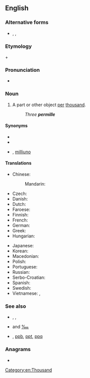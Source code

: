 {{also|per mille}}
==English==
{{wikipedia}}

===Alternative forms===
* {{l|en|per mil}}, {{l|en|per mill}}, {{l|en|per mille}}

===Etymology===
{{m|en|per}} + {{m+|la|mīlle||thousand}}

===Pronunciation===
* {{IPA|/pə(ɹ)ˈmɪli/|/pə(ɹ)ˈmɪl/|lang=en}}

===Noun===
{{en-noun|permille}}

# A part or other object [[per]] [[thousand]].
#: ''Three '''permille'''''

====Synonyms====
* {{l|en|‰}}
* {{l|en|mill}}
* {{sense|parts per thousand}} {{l|en|mU}}, [[milliuno]]

====Translations====
{{trans-top|per thousand}}
* Chinese:
*: Mandarin: {{t-needed|cmn}}
* Czech: {{t+|cs|promile|n}}
* Danish: {{t+|da|promille|c}}
* Dutch: {{t+|nl|promille}}
* Faroese: {{t|fo|promilla|f}}
* Finnish: {{t+|fi|promille}}
* French: {{t+|fr|pour mille}}
* German: {{t+|de|Promille|n}}
* Greek: {{t|el|τοις χιλίοις}}
* Hungarian: {{t|hu|ezrelék}}
{{trans-mid}}
* Japanese: {{t|ja|パーミル|tr=pāmiru|sc=Jpan}}
* Korean: {{t+|ko|퍼밀|sc=Kore}}
* Macedonian: {{t|mk|промил|m|tr=promíl}}
* Polish: {{t+|pl|promil|m}}
* Portuguese: {{t|pt|permil|m}}
* Russian: {{t+|ru|промилле}}
* Serbo-Croatian: {{t|sh|potisućak|m}}
* Spanish: {{t|es|[[por]] [[mil]]}}
* Swedish: {{t+|sv|promille|c}}
* Vietnamese: {{t|vi|phần nghìn}}, {{t|vi|phần ngàn}}
{{trans-bottom}}

===See also===
* {{l|en|per cent}}, {{l|en|percent}}, {{l|en|%}}
* {{l|en|permyriad}} and [[‱]]
* {{l|en|ppm}}, [[ppb]], [[ppt]], [[ppq]]

===Anagrams===
* {{anagrams|en|impeller}}

[[Category:en:Thousand]]